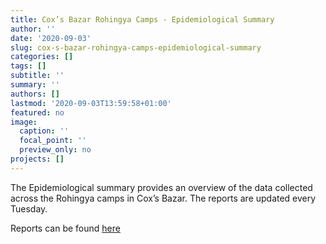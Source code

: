 ```yaml
---
title: Cox’s Bazar Rohingya Camps - Epidemiological Summary
author: ''
date: '2020-09-03'
slug: cox-s-bazar-rohingya-camps-epidemiological-summary
categories: []
tags: []
subtitle: ''
summary: ''
authors: []
lastmod: '2020-09-03T13:59:58+01:00'
featured: no
image:
  caption: ''
  focal_point: ''
  preview_only: no
projects: []
---
```


The Epidemiological summary provides an overview of the data collected across the Rohingya camps in Cox's Bazar. The reports are updated every Tuesday. 

Reports can be found [here](https://ln2.sync.com/dl/f33b85a60/99r3nuhb-zebna3tg-kun4acy3-mvyxqv56)
